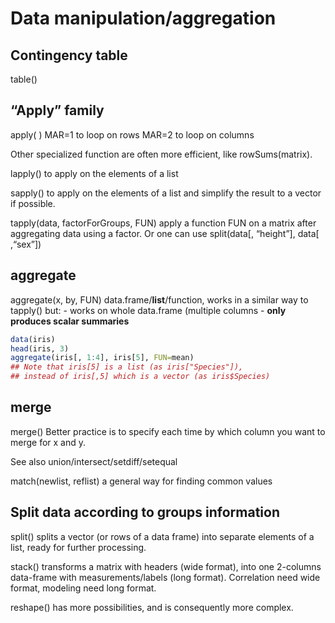 Data manipulation/aggregation
================================================================================

Contingency table
--------------------------------------------------------------------------------

table()

"Apply" family
--------------------------------------------------------------------------------

apply( )
MAR=1 to loop on rows
MAR=2 to loop on columns

Other specialized function are often more efficient, like rowSums(matrix).

lapply() to apply on the elements of a list

sapply() to apply on the elements of a list and simplify the result to a vector if possible.

tapply(data, factorForGroups, FUN) apply a function FUN on a matrix after aggregating data using a factor. Or one can use split(data[, "height"], data[ ,"sex"])

aggregate
--------------------------------------------------------------------------------

aggregate(x, by, FUN) data.frame/**list**/function, works in a similar way to tapply() but:
- works on whole data.frame (multiple columns
- **only produces scalar summaries**

```r
data(iris)
head(iris, 3)
aggregate(iris[, 1:4], iris[5], FUN=mean)
## Note that iris[5] is a list (as iris["Species"]), 
## instead of iris[,5] which is a vector (as iris$Species)
```

merge
--------------------------------------------------------------------------------

merge()
Better practice is to specify each time by which column you want to merge for x and y.

See also union/intersect/setdiff/setequal

match(newlist, reflist) a general way for finding common values

Split data according to groups information
--------------------------------------------------------------------------------

split() splits a vector (or rows of a data frame) into separate elements of a list, ready for further processing.

stack() transforms a matrix with headers (wide format), into one 2-columns data-frame with measurements/labels (long format).
Correlation need wide format, modeling need long format.

reshape() has more possibilities, and is consequently more complex.
